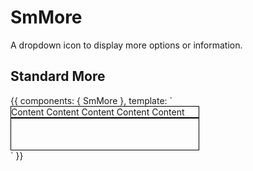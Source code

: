 
<Meta title="Components/SmMore" component={SmMore} />

# SmMore

A dropdown icon to display more options or information.

<Props of={SmMore} />

## Standard More

<Preview>
  <Story name="standard" height="300px">
    {{
      components: { SmMore },
      template: `
        <div class="m-2">
             <SmMore
                    :options="['1', '2', '3']"
                    @edit="test()"
                    @change_location="test()" />
            <div class="flex m-2 p-2 relative align-center justify-center" style="border:1px solid black;width:300px;">
                 Content Content Content Content Content
                 <SmMore
                    :options="['Edit', 'Delete', 'Change Location']"
                    @edit="test()"
                    @change_location="test()" />
            </div>
            <div class="flex m-2 p-2 relative align-center justify-center" style="border:1px solid black;width:300px;height:50px">
                 <SmMore 
                    :options="['Monday Tuesday Wednesday Thuraday Friday Saturday Sunday', 'None']"/>
            </div>
        </div>
        `
    }}
  </Story>
</Preview>
